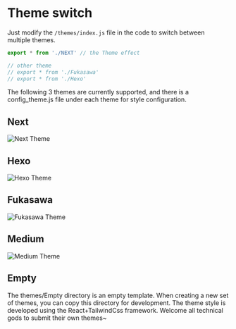 # Theme switch
Just modify the `/themes/index.js` file in the code to switch between multiple themes.

```javascript
export * from './NEXT' // the Theme effect

// other theme
// export * from './Fukasawa'
// export * from './Hexo'
```


The following 3 themes are currently supported, and there is a config_theme.js file under each theme for style configuration.

## Next
![Next Theme](/theme-next.png)

## Hexo
![Hexo Theme](/theme-hexo.png)
## Fukasawa
![Fukasawa Theme](/theme-fukasawa.png)

## Medium
![Medium Theme](/theme-medium.png)

## Empty
The themes/Empty directory is an empty template. When creating a new set of themes, you can copy this directory for development. The theme style is developed using the React+TailwindCss framework. Welcome all technical gods to submit their own themes~

